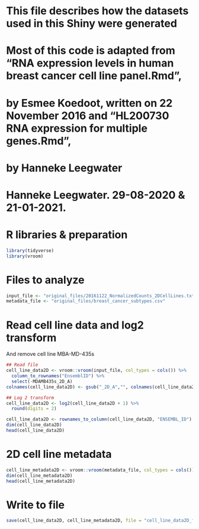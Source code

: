 # This file describes how the datasets used in this Shiny were generated
# Most of this code is adapted from "RNA expression levels in human breast cancer cell line panel.Rmd", 
# by Esmee Koedoot, written on 22 November 2016 and "HL200730 RNA expression for multiple genes.Rmd",
# by Hanneke Leegwater
# Hanneke Leegwater. 29-08-2020 & 21-01-2021.


# R libraries & preparation
```r
library(tidyverse)
library(vroom)
```

# Files to analyze
```r
input_file <- "original_files/20161122_NormalizedCounts_2DCellLines.txt"
metadata_file <- "original_files/breast_cancer_subtypes.csv"
```

# Read cell line data and log2 transform
And remove cell line MBA-MD-435s 
```r
## Read file
cell_line_data2D <- vroom::vroom(input_file, col_types = cols()) %>%
  column_to_rownames("EnsemblID") %>%
  select(-MDAMB435s_2D_A)
colnames(cell_line_data2D) <- gsub("_2D_A","", colnames(cell_line_data2D))

## Log 2 transform
cell_line_data2D <- log2(cell_line_data2D + 1) %>%
  round(digits = 2)

cell_line_data2D <- rownames_to_column(cell_line_data2D, "ENSEMBL_ID")
dim(cell_line_data2D)
head(cell_line_data2D)
```



# 2D cell line metadata
```r
cell_line_metadata2D <- vroom::vroom(metadata_file, col_types = cols())
dim(cell_line_metadata2D)
head(cell_line_metadata2D)
```


# Write to file
```r
save(cell_line_data2D, cell_line_metadata2D, file = "cell_line_data2D_for_shiny.RData")
```

